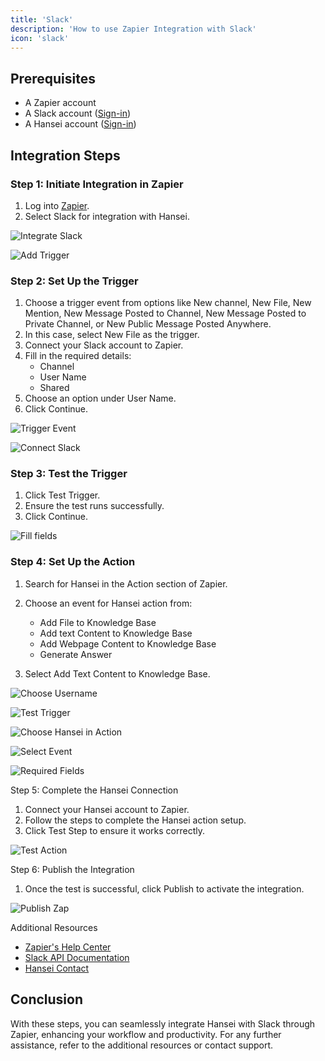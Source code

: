 ```yaml
---
title: 'Slack'
description: 'How to use Zapier Integration with Slack'
icon: 'slack'
---
```


## Prerequisites

- A Zapier account 
- A Slack account ([Sign-in](https://slack.com/intl/en-in/help/articles/212681477-Sign-in-to-Slack))
- A Hansei account ([Sign-in](https://hansei.app/login))

## Integration Steps

### Step 1: Initiate Integration in Zapier
1. Log into [Zapier](https://zapier.com/sign-up?utm_adgroup=brand_existing&gclid=CjwKCAiAjrarBhAWEiwA2qWdCGW11lcQCuGxav7Rwok_QPsNlNLmN_SPBZg-3-0tpJP_n5DdQorAsxoCPaoQAvD_BwE&utm_medium=cpc&utm_term=zapier%20account&gad_source=1&utm_content=1007808&utm_source=google&utm_campaign=gaw-gbl-nua-search-brand-remarketing).
2. Select Slack for integration with Hansei.

<img
  src="/images/slack/1.png"
  alt="Integrate Slack"
/>

<img
  src="/images/slack/2.png"
  alt="Add Trigger"
/>

### Step 2: Set Up the Trigger

1. Choose a trigger event from options like New channel, New File, New Mention, New Message Posted to Channel, New Message Posted to Private Channel, or New Public Message Posted Anywhere.
2. In this case, select New File as the trigger.
3. Connect your Slack account to Zapier.
4. Fill in the required details:
   - Channel
   - User Name
   - Shared
5. Choose an option under User Name.
6. Click Continue.

<img
  src="/images/slack/3.png"
  alt="Trigger Event"
/>

<img
  src="/images/slack/4.png"
  alt="Connect Slack"
/>

### Step 3: Test the Trigger
1. Click Test Trigger.
2. Ensure the test runs successfully.
3. Click Continue.

<img
  src="/images/slack/5.png"
  alt="Fill fields"
/>

### Step 4: Set Up the Action

1. Search for Hansei in the Action section of Zapier.
2. Choose an event for Hansei action from:
   - Add File to Knowledge Base
   - Add text Content to Knowledge Base
   - Add Webpage Content to Knowledge Base
   - Generate Answer

3. Select Add Text Content to Knowledge Base.

<img
  src="/images/slack/6.png"
  alt="Choose Username"
/>

<img
  src="/images/slack/7.png"
  alt="Test Trigger"
/>

<img
  src="/images/slack/8.png"
  alt="Choose Hansei in Action"
/>

<img
  src="/images/slack/9.png"
  alt="Select Event"
/>

<img
  src="/images/slack/10.png"
  alt="Required Fields"
/>

Step 5: Complete the Hansei Connection

1. Connect your Hansei account to Zapier.
2. Follow the steps to complete the Hansei action setup.
3. Click Test Step to ensure it works correctly.

<img
  src="/images/slack/11.png"
  alt="Test Action"
/>

Step 6: Publish the Integration
1. Once the test is successful, click Publish to activate the integration.

<img
  src="/images/slack/12.png"
  alt="Publish Zap"
/>

Additional Resources

- [Zapier's Help Center](https://zapier.com/help/)
- [Slack API Documentation](https://api.slack.com/docs)
- [Hansei Contact](https://hansei.app/contact)

## Conclusion

With these steps, you can seamlessly integrate Hansei with Slack through Zapier, enhancing your workflow and productivity. For any further assistance, refer to the additional resources or contact support.
